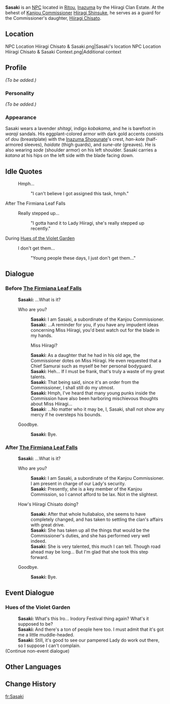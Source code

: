 {{Meta
<!-- Remove this template after adding the missing info -->
|missing_NPC_profile  = yes
}}
{{Character Infobox
|type             = NPC
|image            = NPC Sasaki.png
|region           = Inazuma
|affiliation      = Kanjou Commission
|title            = Kanjou Commission Squad Leader
}}
'''Sasaki''' {{Lang|ja=佐々木}} is an [[NPC]] located in [[Ritou]], [[Inazuma]] by the Hiiragi Clan Estate.  At the behest of [[Kanjou Commission]]er [[Hiiragi Shinsuke]], he serves as a guard for the Commissioner's daughter, [[Hiiragi Chisato]].

==Location==
<gallery>
NPC Location Hiiragi Chisato & Sasaki.png|Sasaki's location
NPC Location Hiiragi Chisato & Sasaki Context.png|Additional context
</gallery>

==Profile==
<!-- detailed story/lore information goes here -->
''(To be added.)''

===Personality===
''(To be added.)''

===Appearance===
Sasaki wears a  lavender ''shitagi'', indigo ''kobakama'', and he is barefoot in ''waraji'' sandals. His eggplant-colored armor with dark gold accents consists of ''dou'' (breastplate) with the [[Inazuma Shogunate]]'s crest, ''han-kote'' (half-armored sleeves), ''haidate'' (thigh guards), and ''sune-ate'' (greaves). He is also wearing ''sode'' (shoulder armor) on his left shoulder. Sasaki carries a ''katana'' at his hips on the left side with the blade facing down.

==Idle Quotes==
{{Dialogue start}}
: {{DIcon|Idle}} Hmph...
:: {{A|VO Sasaki 01.ogg}} "I can't believe I got assigned this task, hmph."
{{Dialogue end}}

;After The Firmiana Leaf Falls
{{Dialogue start}}
: {{DIcon|Idle}} Really stepped up...
:: {{A|VO Sasaki 02.ogg}} "I gotta hand it to Lady Hiiragi, she's really stepped up recently."
{{Dialogue end}}

;During [[Hues of the Violet Garden]]
{{Dialogue start}}
: {{DIcon|Idle}} I don't get them...
:: {{A|VO Sasaki Irodori 01.ogg}} "Young people these days, I just don't get them..."
{{Dialogue end}}

==Dialogue==
===Before [[The Firmiana Leaf Falls]]===
{{Dialogue start}}
:'''Sasaki:''' ...What is it?
:{{DIcon}} Who are you?
::'''Sasaki:''' I am Sasaki, a subordinate of the Kanjou Commissioner.
::'''Sasaki:''' ...A reminder for you, if you have any impudent ideas concerning Miss Hiiragi, you'd best watch out for the blade in my hands.
::{{DIcon}} Miss Hiiragi?
::'''Sasaki:''' As a daughter that he had in his old age, the Commissioner dotes on Miss Hiiragi. He even requested that a Chief Samurai such as myself be her personal bodyguard.
::'''Sasaki:''' Heh... If I must be frank, that's truly a waste of my great talents.
::'''Sasaki:''' That being said, since it's an order from the Commissioner, I shall still do my utmost.
::'''Sasaki:''' Hmph, I've heard that many young punks inside the Commission have also been harboring mischievous thoughts about Miss Hiiragi...
::'''Sasaki:''' ...No matter who it may be, I, Sasaki, shall not show any mercy if he oversteps his bounds.
:{{DIcon}} Goodbye.
::'''Sasaki:''' Bye.
{{Dialogue end}}

===After [[The Firmiana Leaf Falls]]===
{{Dialogue start}}
:'''Sasaki:''' ...What is it?
:{{DIcon}} Who are you?
::'''Sasaki:''' I am Sasaki, a subordinate of the Kanjou Commissioner. I am present in charge of our Lady's security.
::'''Sasaki:''' Presently, she is a key member of the Kanjou Commission, so I cannot afford to be lax. Not in the slightest.
:{{DIcon}} How's Hiiragi Chisato doing?
::'''Sasaki:''' After that whole hullabaloo, she seems to have completely changed, and has taken to settling the clan's affairs with great drive.
::'''Sasaki:''' She has taken up all the things that would be the Commissioner's duties, and she has performed very well indeed.
::'''Sasaki:''' She is very talented, this much I can tell. Though road ahead may be long... But I'm glad that she took this step forward.
:{{DIcon}} Goodbye.
::'''Sasaki:''' Bye.
{{Dialogue end}}

==Event Dialogue==
===Hues of the Violet Garden===
{{Dialogue start}}
:'''Sasaki:''' What's this Iro... Irodory Festival thing again? What's it supposed to be?
:'''Sasaki:''' And there's a ton of people here too. I must admit that it's got me a little muddle-headed.
:'''Sasaki:''' Still, it's good to see our pampered Lady do work out there, so I suppose I can't complain.
;(Continue non-event dialogue)
{{Dialogue end}}

==Other Languages==
{{Other Languages
|default_hidden = 1
|en      = Sasaki
|zhs     = 佐佐木
|zhs_rm  = Zuǒzuǒmù
|zht     = 佐佐木
|zht_rm  = Zuǒzuǒmù
|ja      = {{Rubi|佐々|ささ|木|き}}
|ja_rm   = Sasaki
|ko      = 사사키
|ko_rm   = Sasaki
|es      = Sasaki
|fr      = Sasaki
|ru      = Сасаки
|th      = Sasaki
|vi      = Sasaki
|de      = Sasaki
|id      = Sasaki
|pt      = Sasaki
|tr      = Sasaki
|it      = Sasaki
}}

==Change History==
{{Change History|2.0}}
<!--
==References==
{{Reflist}}-->

[[fr:Sasaki]]